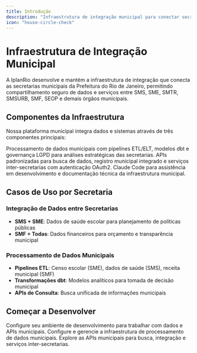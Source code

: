 ```yaml
---
title: Introdução
description: "Infraestrutura de integração municipal para conectar secretarias e sistemas da Prefeitura do Rio de Janeiro"
icon: "house-circle-check"
---
```


# Infraestrutura de Integração Municipal

A IplanRio desenvolve e mantém a infraestrutura de integração que conecta as secretarias municipais da Prefeitura do Rio de Janeiro, permitindo compartilhamento seguro de dados e serviços entre SMS, SME, SMTR, SMSURB, SMF, SEOP e demais órgãos municipais.

## Componentes da Infraestrutura

Nossa plataforma municipal integra dados e sistemas através de três componentes principais:

<CardGroup cols={3}>
  <Card
    title="Data Lake"
    icon="database"
    href="/data-lake/overview"
  >
    Processamento de dados municipais com pipelines ETL/ELT, modelos dbt e governança LGPD para análises estratégicas das secretarias.
  </Card>
  <Card
    title="APIs Municipais"
    icon="plug"
    href="/api-reference"
  >
    APIs padronizadas para busca de dados, registro municipal integrado e serviços inter-secretarias com autenticação OAuth2.
  </Card>
  <Card
    title="Ferramentas de Desenvolvimento"
    icon="wrench"
    href="/ferramentas/claude-code-usuario"
  >
    Claude Code para assistência em desenvolvimento e documentação técnica da infraestrutura municipal.
  </Card>
</CardGroup>

## Casos de Uso por Secretaria

### Integração de Dados entre Secretarias
- **SMS + SME**: Dados de saúde escolar para planejamento de políticas públicas
- **SMF + Todas**: Dados financeiros para orçamento e transparência municipal

### Processamento de Dados Municipais
- **Pipelines ETL**: Censo escolar (SME), dados de saúde (SMS), receita municipal (SMF)
- **Transformações dbt**: Modelos analíticos para tomada de decisão municipal
- **APIs de Consulta**: Busca unificada de informações municipais

## Começar a Desenvolver

<CardGroup cols={2}>
  <Card
    title="Configuração do Ambiente"
    icon="gear"
    href="/data-lake/overview"
  >
    Configure seu ambiente de desenvolvimento para trabalhar com dados e APIs municipais.
  </Card>
  <Card
    title="Infraestrutura do Data Lake"
    icon="cloud"
    href="/data-lake/infraestrutura"
  >
    Configure e gerencie a infraestrutura de processamento de dados municipais.
  </Card>
  <Card
    title="APIs Disponíveis"
    icon="code"
    href="/api-reference"
  >
    Explore as APIs municipais para busca, integração e serviços inter-secretarias.
  </Card>
</CardGroup>
